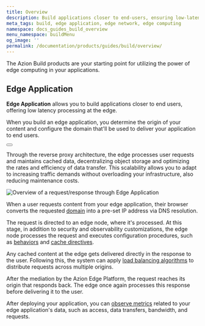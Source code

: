 ```yaml
---
title: Overview
description: Build applications closer to end-users, ensuring low-latency processing at the edge.
meta_tags: build, edge application, edge network, edge computing
namespace: docs_guides_build_overview
menu_namespace: buildMenu
og_image: ''
permalink: /documentation/products/guides/build/overview/
---
```



The Azion Build products are your starting point for utilizing the power of edge computing in your applications.

## Edge Application

**Edge Application** allows you to build applications closer to end users, offering low latency processing at the edge. 

When you build an edge application, you determine the origin of your content and configure the domain that'll be used to deliver your application to end users. 

<Button href="/en/documentation/products/edge-application/" variant="secondary" text="Go to Edge Application documentation"></Button>

Through the reverse proxy architecture, the edge processes user requests and maintains cached data, decentralizing object storage and optimizing the rates and efficiency of data transfer. This scalability allows you to adapt to increasing traffic demands without overloading your infrastructure, also reducing maintenance costs.

![Overview of a request/response through Edge Application](/assets/docs/images/uploads/edge-app-overview.png)

When a user requests content from your edge application, their browser converts the requested [domain](/en/documentation/products/edge-application/domains/) into a pre-set IP address via DNS resolution.

The request is directed to an edge node, where it's processed. At this stage, in addition to security and observability customizations, the edge node processes the request and executes configuration procedures, such as [behaviors](/en/documentation/products/edge-application/rules-engine/) and [cache directives](/en/documentation/products/edge-application/cache-settings/).

Any cached content at the edge gets delivered directly in the response to the user. Following this, the system can apply [load balancing algorithms](/en/documentation/products/edge-application/load-balancer/) to distribute requests across multiple origins.

After the mediation by the Azion Edge Platform, the request reaches its origin that responds back. The edge once again processes this response before delivering it to the user.

After deploying your application, you can [observe metrics](/en/documentation/products/real-time-metrics/#build) related to your edge application's data, such as access, data transfers, bandwidth, and requests.
